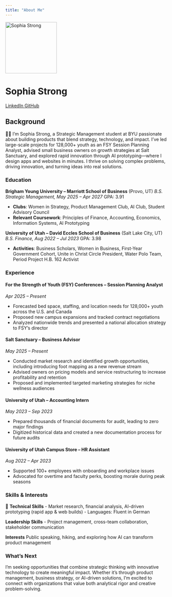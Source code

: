 ```yaml
---
title: "About Me"
---
```


::: {.hero-banner .text-center}

<img src="images/profile.jpg" alt="Sophia Strong" class="rounded-circle mb-3" width="160">

<h1>Sophia Strong</h1>

<a href="https://www.linkedin.com/in/sophia-strong/" class="btn btn-outline-primary btn-sm" target="_blank">
  <i class="fab fa-linkedin"></i> LinkedIn
</a>
<a href="https://github.com/stronsop000" class="btn btn-outline-primary btn-sm" target="_blank">
  <i class="fab fa-github"></i> GitHub
</a>

:::

## Background

👩‍💻 I'm Sophia Strong, a Strategic Management student at BYU passionate about building products that blend strategy, technology, and impact. I've led large-scale projects for 128,000+ youth as an FSY Session Planning Analyst, advised small business owners on growth strategies at Salt Sanctuary, and explored rapid innovation through AI prototyping—where I design apps and websites in minutes. I thrive on solving complex problems, driving innovation, and turning ideas into real solutions.

### Education

**Brigham Young University – Marriott School of Business** (Provo, UT)
*B.S. Strategic Management, May 2025 – Apr 2027*
GPA: 3.91

- **Clubs**: Women in Strategy, Product Management Club, AI Club, Student Advisory Council
- **Relevant Coursework**: Principles of Finance, Accounting, Economics, Information Systems, AI Prototyping

**University of Utah – David Eccles School of Business** (Salt Lake City, UT)
*B.S. Finance, Aug 2022 – Jul 2023*
GPA: 3.98

- **Activities**: Business Scholars, Women in Business, First-Year Government Cohort, Unite in Christ Circle President, Water Polo Team, Period Project H.B. 162 Activist

### Experience

#### For the Strength of Youth (FSY) Conferences – Session Planning Analyst
*Apr 2025 – Present*

- Forecasted bed space, staffing, and location needs for 128,000+ youth across the U.S. and Canada
- Proposed new campus expansions and tracked contract negotiations
- Analyzed nationwide trends and presented a national allocation strategy to FSY's director

#### Salt Sanctuary – Business Advisor
*May 2025 – Present*

- Conducted market research and identified growth opportunities, including introducing foot mapping as a new revenue stream
- Advised owners on pricing models and service restructuring to increase profitability and retention
- Proposed and implemented targeted marketing strategies for niche wellness audiences

#### University of Utah – Accounting Intern
*May 2023 – Sep 2023*

- Prepared thousands of financial documents for audit, leading to zero major findings
- Digitized historical data and created a new documentation process for future audits

#### University of Utah Campus Store – HR Assistant
*Aug 2022 – Apr 2023*

- Supported 100+ employees with onboarding and workplace issues
- Advocated for overtime and faculty perks, boosting morale during peak seasons

### Skills & Interests

🚀 **Technical Skills**
- Market research, financial analysis, AI-driven prototyping (rapid app & web builds)
- Languages: Fluent in German

**Leadership Skills**
- Project management, cross-team collaboration, stakeholder communication

**Interests**
Public speaking, hiking, and exploring how AI can transform product management

### What's Next

I'm seeking opportunities that combine strategic thinking with innovative technology to create meaningful impact. Whether it's through product management, business strategy, or AI-driven solutions, I'm excited to connect with organizations that value both analytical rigor and creative problem-solving.
